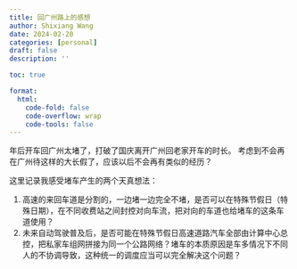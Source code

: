 ```yaml
---
title: 回广州路上的感想
author: Shixiang Wang
date: 2024-02-20
categories: [personal]
draft: false
description: ''

toc: true

format:
  html:
    code-fold: false
    code-overflow: wrap
    code-tools: false
---
```


年后开车回广州太堵了，打破了国庆离开广州回老家开车的时长。
考虑到不会再在广州待这样的大长假了，应该以后不会再有类似的经历？

这里记录我感受堵车产生的两个天真想法：

1. 高速的来回车道是分割的，一边堵一边完全不堵，是否可以在特殊节假日（特殊日期），在不同收费站之间封控对向车流，把对向的车道也给堵车的这条车道使用？
2. 未来自动驾驶普及后，是否可能在特殊节假日高速道路汽车全部由计算中心总控，把私家车组网拼接为同一个公路网络？堵车的本质原因是车多情况下不同人的不协调导致，这种统一的调度应当可以完全解决这个问题？

